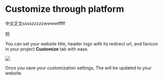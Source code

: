 # Customize through platform

中文正文sssszzzzzwwwwfffff

则

You can set your website title, header logo with its redirect url,  and favicon in your project **Customize** tab with ease.

<Frame width="auto" height="auto" >
  <img src="https://github.com/spreadingai/spreading-site-template-new/assets/52945445/e8cecbb7-b8bf-4ee4-8f6b-114ae66b4047"  />
</Frame>

Once you save your customization settings, The will be updated to your website.



